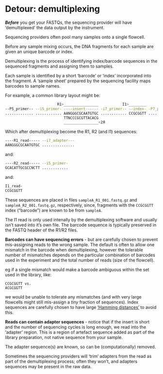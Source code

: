 # Detour: demultiplexing {-}

***Before***  you get your FASTQs, the sequencing provider will have 'demultiplexed' the data output by the instrument.

Sequencing providers often pool many samples onto a single flowcell.

Before any sample mixing occurs, the DNA fragments for each sample are given an unique barcode or index.

Demultiplexing is the process of identifying index/barcode sequences in the sequenced fragments and assigning them to samples.

Each sample is identified by a short 'barcode' or 'index' incorporated into the fragment. 
A 'sample sheet' prepared by the sequencing facility maps barcodes to sample names.

For example, a common library layout might be:

```bash
                        R1>________________           I1>________
--P5_primer-- --i5_primer- ----insert------ -i7_primer-- --index- -P7_primer--
............. ............ AANGGGCGCAATGTGC ............ CCGCGGTT ............
                           TTNCCCGCGTTACACG
                           ________________<2Я
```

Which after demultiplexing become the R1, R2 (and I1) sequences:

```bash
----R1_read----- --i7_adapter---
AANGGGCGCAATGTGC ...............
```

and:

```bash
----R2_read----- --i5_primer- 
GCACATTGCGCCNCTT ............
```

and:

```bash
I1_read-
CCGCGGTT
```

These sequences are placed in files `sampleA_R1_001.fastq.gz` and `sampleA_R2_001.fastq.gz`, respectively, 
since, fragments with the `CCGCGGTT` index ("barcode") are known to be from `sampleA`.

The I1 read is only used intenally by the demultiplexing software and usually isn't saved into it's own file.
The barcode sequence is typically preserved in the FASTQ header of the R1/R2 files.

**Barcodes can have sequencing errors** - but are carefully chosen to prevent mis-assigning reads to the wrong sample.
The default is often to allow one mismatch in the barcode when demultiplexing, 
however the tolerable number of mismatches depends on the particular combination of barcodes used in the experiment 
and the total number of reads (size of the flowcell).

eg if a single mismatch would make a barcode ambiguous within the set used in the library, like:
```
CCGCGGTT vs.
ACGCGGTT
```
we would be unable to tolerate any mismatches (and with very large flowcells might still mis-assign a _tiny_ fraction of sequences). 
Index sequences are carefully chosen to have large ['Hamming distances'](https://en.wikipedia.org/wiki/Hamming_distance) to avoid this.

**Reads can contain adapter sequences** - notice that if the insert is short and the number of sequencing 
cycles is long enough, we read into the 'adapter' region. 
This is a region of artefact sequence added as part of the library preparation, not native sequence from your sample.

The adapter sequence(s) are known, so can be (computationally) removed.

Sometimes the sequencing providers will 'trim' adapters from the read as part of the demultiplexing process; 
often they won't, and adapters sequences may be present in the raw data.
